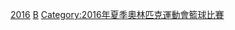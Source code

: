 
{{See also|2016年夏季奧林匹克運動會籃球比賽}}

{{categoryTOC}}
{{Commons category|2016 Summer Olympics basketball players}}


[[Category:各年夏季奧林匹克運動會籃球運動員|2016]]
[[Category:2016年夏季奧林匹克運動會運動員|B]]
[[Category:2016年夏季奧林匹克運動會籃球比賽|Category:2016年夏季奧林匹克運動會籃球比賽]]